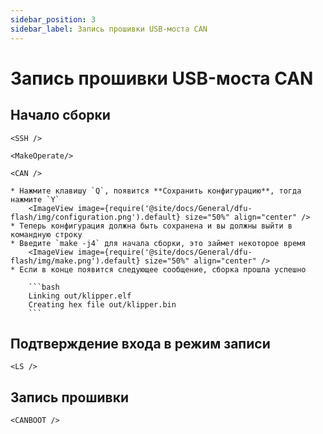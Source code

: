 ```yaml
---
sidebar_position: 3
sidebar_label: Запись прошивки USB-моста CAN
---
```





# Запись прошивки USB-моста CAN

## Начало сборки

    <SSH />

    <MakeOperate/>

    <CAN />

    * Нажмите клавишу `Q`, появится **Сохранить конфигурацию**, тогда нажмите `Y`
        <ImageView image={require('@site/docs/General/dfu-flash/img/configuration.png').default} size="50%" align="center" />
    * Теперь конфигурация должна быть сохранена и вы должны выйти в командную строку
    * Введите `make -j4` для начала сборки, это займет некоторое время
        <ImageView image={require('@site/docs/General/dfu-flash/img/make.png').default} size="50%" align="center" />
    * Если в конце появится следующее сообщение, сборка прошла успешно

        ```bash
        Linking out/klipper.elf
        Creating hex file out/klipper.bin
        ```
    
## Подтверждение входа в режим записи


    <LS />

## Запись прошивки


    <CANBOOT />